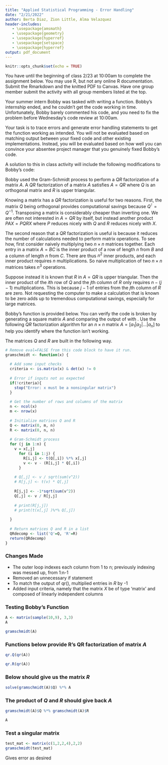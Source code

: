 ```yaml
---
title: "Applied Statistical Programming - Error Handling"
date: "2/21/2022"
author: Berta Diaz, Zion Little, Alma Velazquez
header-includes:
   - \usepackage{amsmath}
   - \usepackage{geometry}
   - \usepackage{hyperref}
   - \usepackage{setspace}
   - \usepackage{hyperref}
output: pdf_document
---
```


```r
knitr::opts_chunk$set(echo = TRUE)
```

\textbf{Write the R code to answer the following questions. Write the code, and then show what the computer returns when that code is run. Thoroughly comment your solutions.}

You have until the beginning of class 2/23 at 10:00am to complete the assignment below. You may use R, but not any online R documentation. Submit the Rmarkdown and the knitted PDF to Canvas. Have one group member submit the activity with all group members listed at the top.

\section*{Dang it, Bobby}
\bigskip

Your summer intern Bobby was tasked with writing a function. Bobby's internship ended, and he couldn't get the code working in time. Unfortunately, Bobby barely commented his code, and you need to fix the problem before Wednesday's code review at 10:00am.

Your task is to trace errors and generate error handling statements to get the function working as intended. You will not be evaluated based on matching output between your fixed code and other existing implementations. Instead, you will be evaluated based on how well you can convince your absentee project manager that you genuinely fixed Bobby's code.

A solution to this in class activity will include the following modifications to Bobby's code:
\begin{enumerate}
   \item print statements at different stages of the algorithm to verify correct output,
   \item error handling that prevents a user from passing the wrong type of matrix to the function, and
   \item commenting for each step of the algorithm.
\end{enumerate}

\subsection*{QR Factorization}

Bobby used the Gram-Schmidt process to perform a $QR$ factorization of a matrix $A$.\footnote{That boy ain't right. Never, \underline{\textbf{ever}} use textbook Gram-Schmidt to invert or factor a matrix. It is both inefficient and unstable without modifications. However, it is still an excellent tool for teaching.} A $QR$ factorization of a matrix $A$ satisfies $A = QR$ where $Q$ is an orthogonal matrix and $R$ is upper triangular.

\begin{quote}
   Definition: A matrix $Q$ is orthogonal if and only if $Q^{\intercal}Q = QQ^{\intercal} = I$.
\end{quote}

\begin{quote}
   Definition: A matrix $R$ is upper triangular if and only if all entries below the main diagonal of $R$ are all zero.
\end{quote}

Knowing a matrix has a $QR$ factorization is useful for two reasons. First, the matrix $Q$ being orthogonal provides computational savings because $Q^{\intercal} = Q^{-1}$. Transposing a matrix is considerably cheaper than inverting one. We are  often not interested in $A = QR$ by itself, but instead another product $PAX = PQRX$ where $P$ reduces nicely with $Q$ and $R$ reduces nicely with $X$.

The second reason that a $QR$ factorization is useful is because it reduces the number of calculations needed to perform matrix operations. To see how, first consider naively multiplying two $n \times n$ matrices together. Each entry in a matrix $A = BC$ is the inner product of a row of length $n$ from $B$ and a column of length $n$ from $C$. There are thus $n^2$ inner products, and each inner product requires $n$ multiplications. So naive multiplication of two $n \times n$ matrices takes $n^3$ operations. 

Suppose instead it is known that $R$ in $A=QR$ is upper triangular. Then the inner product of the $i$th row of $Q$ and the $j$th column of $R$ only requires $n-(j-1)$ multiplications. This is because $j-1$ of entries from the $j$th column of $R$ are zero. Not requesting the computer to make a calculation that is known to be zero adds up to tremendous computational savings, especially for large matrices. 

Bobby's function \texttt{gramschmidt} is provided below. You can verify the code is broken by generating a square matrix $A$ and comparing the output of \texttt{qr(A)} with \texttt{gramschmidt(A)}. Use the following $QR$ factorization algorithm for an $n \times n$ matrix $A = [ a_1 \vert a_2 \vert \dots \vert a_n]$ to help you identify where the function isn't working.\footnote{See \url{https://www.math.ucla.edu/~yanovsky/Teaching/Math151B/handouts/GramSchmidt.pdf} for a numerical example.}

\begin{itemize}
   \item $u_1 = a_1$, $e_1 = u_1 / \Vert u_1\Vert$
   \item $u_2 = a_2 - (a_{2}^{\intercal} e_1)*e_1$, $e_2 = u_2 / \Vert u_2\Vert$
   \item $u_3 = a_3 - (a_{3}^{\intercal} e_1)*e_1 - (a_{3}^{\intercal} e_2)*e_2$, $e_3 = u_3 / \Vert u_3\Vert$
   \item $\dots$
   \item $u_n = a_n - \sum\limits^{n-1}_{j=1} (a_{n}^{\intercal}e_{j})*e_j$, $e_n = u_n / \Vert u_n\Vert$
\end{itemize}

The matrices $Q$ and $R$ are built in the following way.
\begin{equation*}
Q=[e_1 \vert e_2 \vert \dots \vert e_n]
\end{equation*}
\begin{equation*}
R= \begin{bmatrix} a_1^{\intercal}e_1 & a_1^{\intercal}e_2 & a_1^{\intercal}e_3 & \dots a_1^{\intercal}e_n\\
0 & a_2^{\intercal}e_2 & \dots & a_2^{\intercal}e_n \\
\vdots & \vdots & \ddots & \vdots \\
0 & 0 & 0 & a_n^{\intercal}e_n
\end{bmatrix}
\end{equation*}





```r
# Remove eval=FALSE from this code block to have it run.
gramschmidt <- function(x) {
  
  # Add some input checks
  criteria <- is.matrix(x) & det(x) != 0
  
  # Error if inputs not as expected
  if(!criteria){
    stop("Error: x must be a nonsingular matrix")
  }
  
  # Get the number of rows and columns of the matrix
  n <- ncol(x)
  m <- nrow(x)
  
  # Initialize matrices Q and R
  Q <- matrix(0, m, n)
  R <- matrix(0, n, n)
  
  # Gram-Schmidt process
  for (j in 1:n) {
    v = x[,j]
      for (i in 1:j) {
        R[i,j] <- t(Q[,i]) %*% x[,j]
        v <- v - (R[i,j] * Q[,i])
      }      
    
    # Q[,j] <- v / sqrt(sum(v^2))
    # R[j,j] <- t(v) * Q[,j]
    
    R[j,j] <- -1*sqrt(sum(v^2))
    Q[,j] <- v / R[j,j]
    
    # print(R[j,j])
    # print(t(x[,j] )%*% Q[,j])
    
  }
  
  # Return matrices Q and R in a list
  QRdecomp <- list('Q'=Q, 'R'=R)
  return(QRdecomp)
}
```


### Changes Made
* The outer loop indexes each column from 1 to n; previously indexing was messed up, from 1:n-1
* Removed an unnecessary if statement
* To match the output of qr(), multiplied entries in $R$ by -1
* Added input criteria, namely that the matrix $X$ be of type 'matrix' and composed of linearly independent columns

### Testing Bobby's Function
```r
A <- matrix(sample(10,9), 3,3)
A

gramschmidt(A)
```


### Functions below provide R's QR factorization of matrix $A$
```r
qr.Q(qr(A))

qr.R(qr(A))

```


### Below should give us the matrix $R$
```r
solve(gramschmidt(A)$Q) %*% A
```

### The product of $Q$ and $R$ should give back $A$
```r
gramschmidt(A)$Q %*% gramschmidt(A)$R

A
```


### Test a singular matrix
```r
test_mat <- matrix(c(1,2,2,4),2,2)
gramschmidt(test_mat)
```


Gives error as desired
